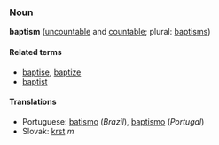 ===Noun===
'''baptism''' ([[uncountable]] and [[countable]]; plural: [[baptisms]])

====Related terms====
*[[baptise]], [[baptize]]
*[[baptist]]

====Translations====
*Portuguese: [[batismo]] (''Brazil''), [[baptismo]] (''Portugal'')
*Slovak: [[krst]] ''m''
